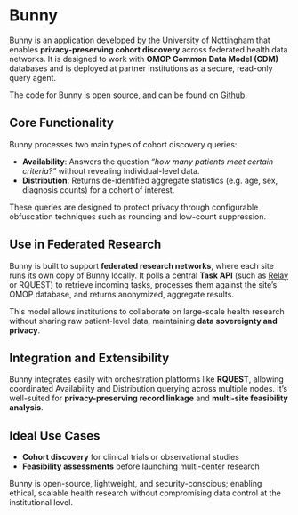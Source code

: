 # Bunny

[Bunny](https://hutch.health/bunny) is an application developed by the University of Nottingham that enables **privacy-preserving cohort discovery** across federated health data networks. It is designed to work with **OMOP Common Data Model (CDM)** databases and is deployed at partner institutions as a secure, read-only query agent.

The code for Bunny is open source, and can be found on [Github](https://github.com/Health-Informatics-UoN/hutch-bunny).

## Core Functionality

Bunny processes two main types of cohort discovery queries:

- **Availability**: Answers the question _“how many patients meet certain criteria?”_ without revealing individual-level data.
- **Distribution**: Returns de-identified aggregate statistics (e.g. age, sex, diagnosis counts) for a cohort of interest.

These queries are designed to protect privacy through configurable obfuscation techniques such as rounding and low-count suppression.

## Use in Federated Research

Bunny is built to support **federated research networks**, where each site runs its own copy of Bunny locally. It polls a central **Task API** (such as [Relay](https://hutch.health/relay) or RQUEST) to retrieve incoming tasks, processes them against the site’s OMOP database, and returns anonymized, aggregate results.

This model allows institutions to collaborate on large-scale health research without sharing raw patient-level data, maintaining **data sovereignty and privacy**.

## Integration and Extensibility

Bunny integrates easily with orchestration platforms like **RQUEST**, allowing coordinated Availability and Distribution querying across multiple nodes. It’s well-suited for **privacy-preserving record linkage** and **multi-site feasibility analysis**.

## Ideal Use Cases

- **Cohort discovery** for clinical trials or observational studies
- **Feasibility assessments** before launching multi-center research

Bunny is open-source, lightweight, and security-conscious; enabling ethical, scalable health research without compromising data control at the institutional level.
